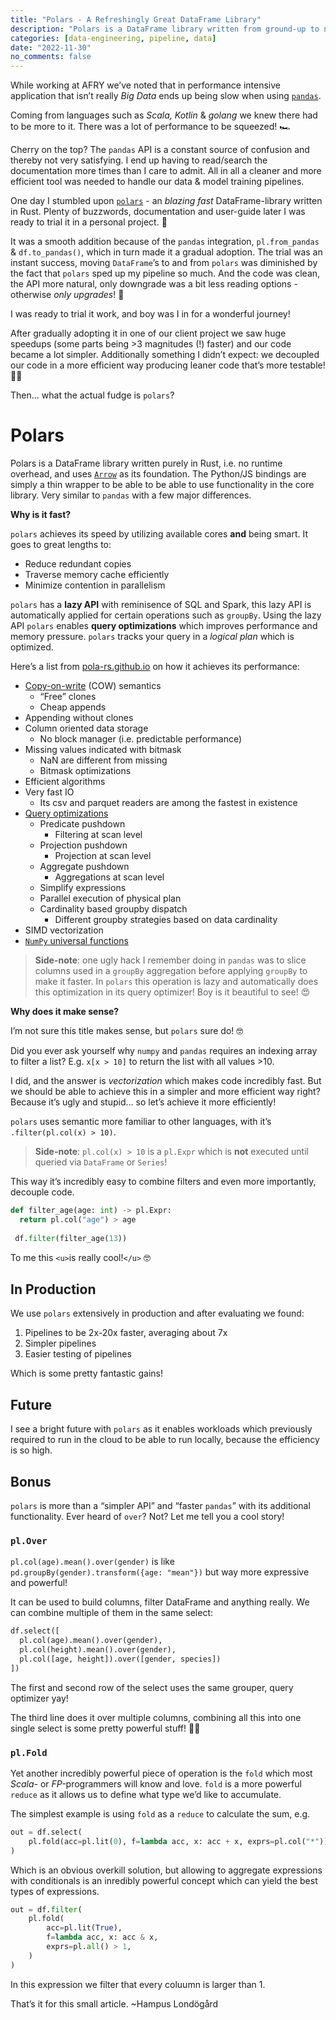 ```yaml
---
title: "Polars - A Refreshingly Great DataFrame Library"
description: "Polars is a DataFrame library written from ground-up to not only have a sensible API but also very efficient operations using multiple cores and clever optimizations such as predicate pushdown & much more!"
categories: [data-engineering, pipeline, data]
date: "2022-11-30"
no_comments: false
---
```


While working at AFRY we've noted that in performance intensive application that isn't really *Big Data* ends up being slow when using [`pandas`](https://pandas.pydata.org/).

Coming from languages such as *Scala, Kotlin *& *golang* we knew there had to be more to it. There was a lot of performance to be squeezed! 🏎️

<!--truncate-->

Cherry on the top? The `pandas` API is a constant source of confusion and thereby not very satisfying. I end up having to read/search the documentation more times than I care to admit. All in all a cleaner and more efficient tool was needed to handle our data & model training pipelines.

One day I stumbled upon [`polars`](https://github.com/pola-rs/polars) \- an *blazing fast* DataFrame-library written in Rust. Plenty of buzzwords, documentation and user-guide later I was ready to trial it in a personal project. 🤠

It was a smooth addition because of the `pandas` integration, `pl.from_pandas` & `df.to_pandas()`, which in turn made it a gradual adoption. The trial was an instant success, moving `DataFrame`'s to and from `polars` was diminished by the fact that `polars` sped up my pipeline so much. And the code was clean, the API more natural, only downgrade was a bit less reading options - otherwise *only upgrades*! 🤯

I was ready to trial it work, and boy was I in for a wonderful journey!

After gradually adopting it in one of our client project we saw huge speedups (some parts being >3 magnitudes (!) faster) and our code became a lot simpler. Additionally something I didn't expect: we decoupled our code in a more efficient way producing leaner code that's more testable! 🦸‍♂️

Then... what the actual fudge is `polars`?

# Polars

Polars is a DataFrame library written purely in Rust, i.e. no runtime overhead, and uses [`Arrow`](https://arrow.apache.org/) as its foundation. The Python/JS bindings are simply a thin wrapper to be able to be able to use functionality in the core library. Very similar to `pandas` with a few major differences.

**Why is it fast?**

`polars` achieves its speed by utilizing available cores **and** being smart. It goes to great lengths to:

- Reduce redundant copies
- Traverse memory cache efficiently
- Minimize contention in parallelism

`polars` has a **lazy API** with reminisence of SQL and Spark, this lazy API is automatically applied for certain operations such as `groupBy`. Using the lazy API `polars` enables **query optimizations** which improves performance and memory pressure. `polars` tracks your query in a *logical plan* which is optimized.

Here's a list from [pola-rs.github.io](https://pola-rs.github.io/polars-book/user-guide/) on how it achieves its performance:

- [Copy-on-write](https://en.wikipedia.org/wiki/Copy-on-write) (COW) semantics
  - "Free" clones
  - Cheap appends
- Appending without clones
- Column oriented data storage
  - No block manager (i.e. predictable performance)
- Missing values indicated with bitmask
  - NaN are different from missing
  - Bitmask optimizations
- Efficient algorithms
- Very fast IO
  - Its csv and parquet readers are among the fastest in existence
- [Query optimizations](https://pola-rs.github.io/polars-book/user-guide/optimizations/lazy/intro.html)
  - Predicate pushdown
    - Filtering at scan level
  - Projection pushdown
    - Projection at scan level
  - Aggregate pushdown
    - Aggregations at scan level
  - Simplify expressions
  - Parallel execution of physical plan
  - Cardinality based groupby dispatch
    - Different groupby strategies based on data cardinality
- SIMD vectorization
- [`NumPy` universal functions](https://numpy.org/doc/stable/reference/ufuncs.html)

> **Side-note**: one ugly hack I remember doing in `pandas` was to slice columns used in a `groupBy` aggregation before applying `groupBy` to make it faster. In `polars` this operation is lazy and automatically does this optimization in its query optimizer! Boy is it beautiful to see! 😍

**Why does it make sense?**

I'm not sure this title makes sense, but `polars` sure do! 🤓

Did you ever ask yourself why `numpy` and `pandas` requires an indexing array to filter a list? E.g. `x[x > 10]` to return the list with all values >10.

I did, and the answer is *vectorization* which makes code incredibly fast. But we should be able to achieve this in a simpler and more efficient way right? Because it's ugly and stupid... so let's achieve it more efficiently!

`polars` uses semantic more familiar to other languages, with it's `.filter(pl.col(x) > 10)`.

> **Side-note**: `pl.col(x) > 10` is a `pl.Expr` which is **not** executed until queried via `DataFrame` or `Series`!

This way it's incredibly easy to combine filters and even more importantly, decouple code.

```python
def filter_age(age: int) -> pl.Expr:
  return pl.col("age") > age
  
 df.filter(filter_age(13))
```

To me this `<u>`is really cool!`</u>` 🤓

## In Production

We use `polars` extensively in production and after evaluating we found:

1. Pipelines to be 2x-20x faster, averaging about 7x
2. Simpler pipelines
3. Easier testing of pipelines

Which is some pretty fantastic gains!

## Future

I see a bright future with `polars` as it enables workloads which previously required to run in the cloud to be able to run locally, because the efficiency is so high.

## Bonus

`polars` is more than a "simpler API" and "faster `pandas`" with its additional functionality.
Ever heard of `over`? Not? Let me tell you a cool story!

### `pl.Over`

`pl.col(age).mean().over(gender)` is like `pd.groupBy(gender).transform({age: "mean"})` but way more expressive and powerful!

It can be used to build columns, filter DataFrame and anything really. We can combine multiple of them in the same select:

```python
df.select([
  pl.col(age).mean().over(gender),
  pl.col(height).mean().over(gender),
  pl.col([age, height]).over([gender, species])
])
```

The first and second row of the select uses the same grouper, query optimizer yay!

The third line does it over multiple columns, combining all this into one single select is some pretty powerful stuff! 🦸‍♂️

### `pl.Fold`

Yet another incredibly powerful piece of operation is the `fold` which most *Scala-* or *FP-*programmers will know and love. `fold` is a more powerful `reduce` as it allows us to define what type we'd like to accumulate.

The simplest example is using `fold` as a `reduce` to calculate the sum, e.g.

```python
out = df.select(
    pl.fold(acc=pl.lit(0), f=lambda acc, x: acc + x, exprs=pl.col("*")).alias("sum"),
)
```

Which is an obvious overkill solution, but allowing to aggregate expressions with conditionals is an inredibly powerful concept which can yield the best types of expressions.

```python
out = df.filter(
    pl.fold(
        acc=pl.lit(True),
        f=lambda acc, x: acc & x,
        exprs=pl.all() > 1,
    )
)
```

In this expression we filter that every coluumn is larger than 1.

That's it for this small article.
\~Hampus Londögård
